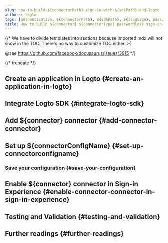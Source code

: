 ```yaml
---
slug: how-to-build-${connectorPath}-sign-in-with-${sdkPath}-and-logto
authors: logto
tags: [authentication, ${connectorPath}, ${sdkPath}, ${language}, passwordless-sign-in, sign-in, login]
title: How to build ${connector} ${connectorType} passwordless sign-in with ${sdk}
---
```


{/*
  We have to divide templates into sections because imported mdx will not show in the TOC.
  There's no way to customize TOC either. :-)

  @see https://github.com/facebook/docusaurus/issues/3915
*/}



{/* truncate */}

<Intro connector={connector} sdk="${sdk}" link="${sdkOfficialLink}" />

## Create an application in Logto \{#create-an-application-in-logto}

<CreateApplication type="${appType}" framework="${framework}" />

## Integrate Logto SDK \{#integrate-logto-sdk}

<IntegrateSdk />

## Add ${connector} connector \{#add-connector-connector}

<AddPasswordlessConnector
  connector={connector}
  connectorType="${connectorType}"
  passwordlessSignUpIdentifier="${passwordlessSignUpIdentifier}"
/>

## Set up ${connectorConfigName} \{#set-up-connectorconfigname}

<ConnectorGuide />

### Save your configuration \{#save-your-configuration}

<SaveYourConfiguration connector={connector} />

## Enable ${connector} connector in Sign-in Experience \{#enable-connector-connector-in-sign-in-experience}

<EnablePasswordlessConnector
  connectorType="${connectorType}"
  passwordlessSignUpIdentifier="${passwordlessSignUpIdentifier}"
/>

## Testing and Validation \{#testing-and-validation}

<TestingAndValidation connector={connector} sdk="${sdk}" />

## Further readings \{#further-readings}

<FurtherReadings />